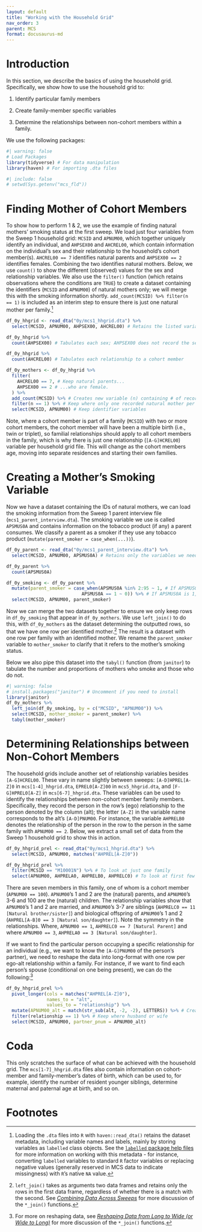 ```yaml
---
layout: default
title: "Working with the Household Grid"
nav_order: 3
parent: MCS
format: docusaurus-md
---
```


# Introduction

In this section, we describe the basics of using the household grid. Specifically, we show how to use the household grid to:

1.  Identify particular family members

2.  Create family-member specific variables

3.  Determine the relationships between non-cohort members within a family.

We use the following packages:

```r
#| warning: false
# Load Packages
library(tidyverse) # For data manipulation
library(haven) # For importing .dta files
```

```r
#| include: false
# setwd(Sys.getenv("mcs_fld"))
```

# Finding Mother of Cohort Members

To show how to perform 1 & 2, we use the example of finding natural mothers' smoking status at the first sweep. We load just four variables from the Sweep 1 household grid: `MCSID` and `APNUM00`, which together uniquely identify an individual, and `AHPSEX00` and `AHCREL00`, which contain information on the individual's sex and their relationship to the household's cohort member(s). `AHCREL00 == 7` identifies natural parents and `AHPSEX00 == 2` identifies females. Combining the two identifies natural mothers. Below, we use `count()` to show the different (observed) values for the sex and relationship variables. We also use the `filter()` function (which retains observations where the conditions are `TRUE`) to create a dataset containing the identifiers (`MCSID` and `APNUM00`) of natural mothers only; we will merge this with the smoking information shortly. `add_count(MCSID) %>% filter(n == 1)` is included as an interim step to ensure there is just one natural mother per family.[^1]

[^1]: Loading the `.dta` files into `R` with `haven::read_dta()` retains the dataset metadata, including variable names and labels, mainly by storing variables as `labelled` class objects. See the [`labelled` package help files](https://cran.r-project.org/web/packages/labelled/vignettes/intro_labelled.html) for more information on working with this metadata - for instance, converting `labelled` variables to standard `R` factor variables or replacing negative values (generally reserved in MCS data to indicate missingness) with `R`'s native `NA` value.

```r
df_0y_hhgrid <- read_dta("0y/mcs1_hhgrid.dta") %>%
  select(MCSID, APNUM00, AHPSEX00, AHCREL00) # Retains the listed variables

df_0y_hhgrid %>%
  count(AHPSEX00) # Tabulates each sex; AHPSEX00 does not record the sex of cohort members

df_0y_hhgrid %>%
  count(AHCREL00) # Tabulates each relationship to a cohort member

df_0y_mothers <- df_0y_hhgrid %>%
  filter(
    AHCREL00 == 7, # Keep natural parents...
    AHPSEX00 == 2 # ...who are female.
  ) %>%
  add_count(MCSID) %>% # Creates new variable (n) containing # of records with given MCSID
  filter(n == 1) %>% # Keep where only one recorded natural mother per family
  select(MCSID, APNUM00) # Keep identifier variables
```

Note, where a cohort member is part of a family (`MCSID`) with two or more cohort members, the cohort member will have been a multiple birth (i.e., twin or triplet), so familial relationships should apply to all cohort members in the family, which is why there is just one relationship (`[A-G]HCREL00`) variable per household grid file. This will change as the cohort members age, moving into separate residences and starting their own families.

# Creating a Mother's Smoking Variable

Now we have a dataset containing the IDs of natural mothers, we can load the smoking information from the Sweep 1 parent interview file (`mcs1_parent_interview.dta`). The smoking variable we use is called `APSMUS0A` and contains information on the tobacco product (if any) a parent consumes. We classify a parent as a smoker if they use any tobacco product (`mutate(parent_smoker = case_when(...))`).

```r
df_0y_parent <- read_dta("0y/mcs1_parent_interview.dta") %>%
  select(MCSID, APNUM00, APSMUS0A) # Retains only the variables we need

df_0y_parent %>%
  count(APSMUS0A)

df_0y_smoking <- df_0y_parent %>%
  mutate(parent_smoker = case_when(APSMUS0A %in% 2:95 ~ 1, # If APSMUS0A is integer between 2 and 95, then 1
                            APSMUS0A == 1 ~ 0)) %>% # If APSMUS0A is 1, then 0
  select(MCSID, APNUM00, parent_smoker)
```

Now we can merge the two datasets together to ensure we only keep rows in `df_0y_smoking` that appear in `df_0y_mothers`. We use `left_join()` to do this, with `df_0y_mothers` as the dataset determining the outputted rows, so that we have one row per identified mother.[^2] The result is a dataset with one row per family with an identified mother. We rename the `parent_smoker` variable to `mother_smoker` to clarify that it refers to the mother's smoking status.

[^2]: `left_join()` takes as arguments two data frames and retains only the rows in the first data frame, regardless of whether there is a match with the second. See [*Combining Data Across Sweeps*](https://cls-data.github.io/docs/mcs-merging_across_sweeps.html) for more discussion of the `*_join()` functions.

Below we also pipe this dataset into the `tabyl()` function (from `janitor`) to tabulate the number and proportions of mothers who smoke and those who do not.

```r
#| warning: false
# install.packages("janitor") # Uncomment if you need to install
library(janitor)
df_0y_mothers %>%
  left_join(df_0y_smoking, by = c("MCSID", "APNUM00")) %>%
  select(MCSID, mother_smoker = parent_smoker) %>%
  tabyl(mother_smoker)
```

# Determining Relationships between Non-Cohort Members

The household grids include another set of relationship variables besides `[A-G]HCREL00`. These vary in name slightly between sweeps: `[A-D]HPREL[A-Z]0` in `mcs[1-4]_hhgrid.dta`, `EPREL0[A-Z]00` in `mcs5_hhgrid.dta`, and `[F-G]HPREL0[A-Z]` in `mcs[6-7]_hhgrid.dta`. These variables can be used to identify the relationships between non-cohort member family members. Specifically, they record the person in the row's (ego) relationship to the person denoted by the column (alt); the letter `[A-Z]` in the variable name corresponds to the alt's `[A-D]PNUM00`. For instance, the variable `AHPRELB0` denotes the relationship of the person in the row to the person in the same family with `APNUM00 == 2`. Below, we extract a small set of data from the Sweep 1 household grid to show this in action.

```r
df_0y_hhgrid_prel <- read_dta("0y/mcs1_hhgrid.dta") %>%
  select(MCSID, APNUM00, matches("AHPREL[A-Z]0"))

df_0y_hhgrid_prel %>%
  filter(MCSID == "M10001N") %>% # To look at just one family
  select(APNUM00, AHPRELA0, AHPRELB0, AHPRELC0) # To look at first few relationship variables
```

There are seven members in this family, one of whom is a cohort member (`APNUM00 == 100`). `APNUM00`'s 1 and 2 are the (natural) parents, and `APNUM00`'s 3-6 and 100 are the (natural) children. The relationship variables show that `APNUM00`'s 1 and 2 are married, and `APNUM00`'s 3-7 are siblings (`AHPRELC0 == 11 [Natural brother/sister]`) and biological offspring of `APNUM00`'s 1 and 2 (`AHPREL[A-B]0 == 3 [Natural son/daughter]`). Note the symmetry in the relationships. Where, `APNUM00 == 1`, `AHPRELC0 == 7 [Natural Parent]` and where `APNUM00 == 3`, `AHPRELA0 == 3 [Natural son/daughter]`.

If we want to find the particular person occupying a specific relationship for an individual (e.g., we want to know the `[A-G]PNUM00` of the person's partner), we need to reshape the data into long-format with one row per ego-alt relationship within a family. For instance, if we want to find each person's spouse (conditional on one being present), we can do the following:[^3]

[^3]: For more on reshaping data, see [*Reshaping Data from Long to Wide (or Wide to Long)*](https://cls-data.github.io/docs/mcs-reshape_long_wide.html) for more discussion of the `*_join()` functions.

```r
df_0y_hhgrid_prel %>%
  pivot_longer(cols = matches("AHPREL[A-Z]0"),
               names_to = "alt",
               values_to = "relationship") %>%
  mutate(APNUM00_alt = match(str_sub(alt, -2, -2), LETTERS)) %>% # Creates alt's PNUM00 by matching penultimate letter to position in alphabet
  filter(relationship == 1) %>% # Keep where husband or wife
  select(MCSID, APNUM00, partner_pnum = APNUM00_alt)
```

# Coda

This only scratches the surface of what can be achieved with the household grid. The `mcs[1-7]_hhgrid.dta` files also contain information on cohort-member and family-member's dates of birth, which can be used to, for example, identify the number of resident younger siblings, determine maternal and paternal age at birth, and so on.

# Footnotes
